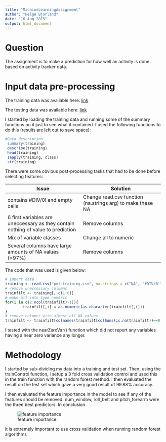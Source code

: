 ```yaml
---
title: "MachineLearningAssignment"
author: "Helge Bjorland"
date: "16 Aug 2015"
output: html_document
---
```


# Question
The assignment is to make a prediction for how well an activity is done based on activity tracker data.

# Input data pre-processing
The training data was available here:
[link](https://d396qusza40orc.cloudfront.net/predmachlearn/pml-training.csv)

The testing data was available here:
[link](https://d396qusza40orc.cloudfront.net/predmachlearn/pml-testing.csv)

I started by loading the training data and running some of the summary functions on it just to see what it contained. I used the following functions to do this (results are left out to save space):

```r
#Data description
 summary(training)
 describe(training)
 head(training)
 sapply(training, class)
 str(training)
```

There were some obvious post-processing tasks that had to be done before selecting features:

Issue                                   | Solution
----------------------------------------|------------------------------------------
contains #DIV/0! and empty cells        | Change read.csv function (na.strings arg) to make these NA
6 first variables are uneccessary as they contain nothing of value to prediction | Remove columns
Mix of variable classes                 | Change all to numeric
Several columns have large amounts of NA values (>97%) | Remove columns 

The code that was used is given below:

```r
# import data
training <- read.csv("pml-training.csv", na.strings = c("NA", "#DIV/0!", ""))
# remove uneccessary columns
trainfilt <- training[,-c(1:6)]
# make all into type numeric 
for(i in c(2:ncol(trainfilt)-1)){
        trainfilt[,i] = as.numeric(as.character(trainfilt[,i]))
}
# remove columns with almost all NA values
trainfilt <- trainfilt[colnames(trainfilt[colSums(is.na(trainfilt))==0])]

```

I tested with the nearZeroVar() function which did not report any variables having a near zero variance any longer.

# Methodology

I started by sub-dividing my data into a training and test set. Then, using the trainControl function, I setup a 3 fold cross validation control and used this in the train function with the random forest method. I then evaluated the result on the test set which gave a very good result of 99.88% accuracy. 

I then evaluated the feature importance in the model to see if any of the features should be removed. num_window, roll_belt and pitch_forearm were the three best predictors. In conclusion 


![feature importance](featureImportance.png)

it is extremely important to use cross validation when running random forest algorithms

```r

```

